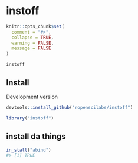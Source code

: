 instoff
=======

```r
knitr::opts_chunk$set(
  comment = "#>",
  collapse = TRUE,
  warning = FALSE,
  message = FALSE
)
```

`instoff`

## Install

Development version

```r
devtools::install_github("ropenscilabs/instoff")
```

```r
library("instoff")
```

## install da things

```r
in_stall("abind")
#> [1] TRUE
```
